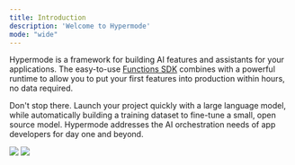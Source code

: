 ```yaml
---
title: Introduction
description: 'Welcome to Hypermode'
mode: "wide"
---
```


Hypermode is a framework for building AI features and assistants for your applications. The easy-to-use [Functions SDK](/sdk/functions-sdk) combines with a powerful runtime to allow you to put your first features into production within hours, no data required.

Don't stop there. Launch your project quickly with a large language model, while automatically building a training dataset to fine-tune a small, open source model. Hypermode addresses the AI orchestration needs of app developers for day one and beyond.

<Frame>
    <img
        className="block dark:hidden"
        src="/images/architecture-light.png"
    />
    <img
        className="hidden dark:block"
        src="/images/architecture-dark.png"
    />
</Frame>